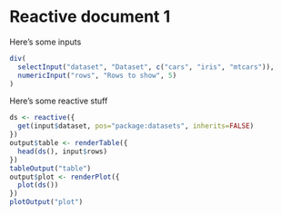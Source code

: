 # Reactive document 1

Here's some inputs

```r
div(
  selectInput("dataset", "Dataset", c("cars", "iris", "mtcars")),
  numericInput("rows", "Rows to show", 5)
)
```

Here's some reactive stuff

```r
ds <- reactive({
  get(input$dataset, pos="package:datasets", inherits=FALSE)
})
output$table <- renderTable({
  head(ds(), input$rows)
})
tableOutput("table")
output$plot <- renderPlot({
  plot(ds())
})
plotOutput("plot")
```
